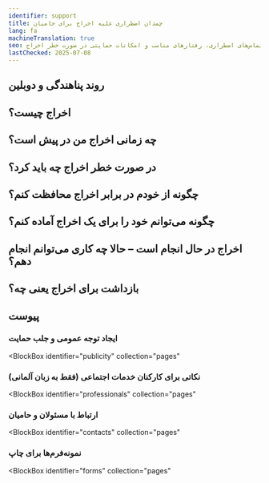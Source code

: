 ```yaml
---
identifier: support
title: چمدان اضطراری علیه اخراج برای حامیان
lang: fa
machineTranslation: true
seo: اطلاعات عملی برای حامیان در زاکسن – حقوق، تماس‌های اضطراری، رفتارهای مناسب و امکانات حمایتی در صورت خطر اخراج
lastChecked: 2025-07-08
---
```


<Block identifier="kit-intro" />

<SupportBox title="توضیحات تکمیلی برای حامیان">
  <Block identifier="kit-intro-support" />
</SupportBox>

<Block identifier="kit-advice" />

<SupportBox title="توضیحات تکمیلی برای حامیان">
  <Block identifier="kit-advice-support" />
</SupportBox>

## روند پناهندگی و دوبلین

<Block identifier="kit-procedure-dublin" />

<SupportBox title="توضیحات تکمیلی برای حامیان">
  <Block identifier="kit-procedure-support" />
</SupportBox>

## اخراج چیست؟

<Block identifier="kit-deportation-definition" />

## چه زمانی اخراج من در پیش است؟

<Block identifier="kit-deportation-risk" />

<SupportBox title="توضیحات تکمیلی برای حامیان">
  <Block identifier="kit-deportation-risk-support" />
</SupportBox>

## در صورت خطر اخراج چه باید کرد؟

<Block identifier="kit-stress" />

<SupportBox title="توضیحات تکمیلی برای حامیان">
  <Block identifier="kit-stress-support" />
</SupportBox>

<Block identifier="kit-residence" />

<SupportBox title="توضیحات تکمیلی برای حامیان">
  <Block identifier="kit-residence-support" />
</SupportBox>

## چگونه از خودم در برابر اخراج محافظت کنم؟

<Block identifier="kit-prevent-deportation" />

## چگونه می‌توانم خود را برای یک اخراج آماده کنم؟

<Block identifier="kit-prepare-deportation" />

<SupportBox title="توضیحات تکمیلی برای حامیان">
  <Block identifier="kit-prepare-deportation-support" />
</SupportBox>

## اخراج در حال انجام است – حالا چه کاری می‌توانم انجام دهم؟

<Block identifier="kit-police" />

<SupportBox title="توضیحات تکمیلی برای حامیان">
  <Block identifier="kit-police-support" />
</SupportBox>

<Block identifier="kit-ongoing-deportation" />

<SupportBox title="توضیحات تکمیلی برای حامیان">
  <Block identifier="kit-ongoing-deportation-support" />
</SupportBox>

## بازداشت برای اخراج یعنی چه؟

<Block identifier="kit-detention" />

## پیوست

<Block identifier="kit-outro" />

### ایجاد توجه عمومی و جلب حمایت

<BlockBox
  identifier="publicity"
  collection="pages"
>
  <Block
    identifier="publicity"
    collection="pages"
  />
</BlockBox>

###  نکاتی برای کارکنان خدمات اجتماعی (فقط به زبان آلمانی)

<BlockBox
  identifier="professionals"
  collection="pages"
>
  <Block
    identifier="professionals"
    collection="pages"
  />
</BlockBox>

### ارتباط با مسئولان و حامیان

<BlockBox
  identifier="contacts"
  collection="pages"
>
  <Block
    identifier="contacts"
    collection="pages"
  />
</BlockBox>

### نمونه‌فرم‌ها برای چاپ

<BlockBox
  identifier="forms"
  collection="pages"
>
  <Block
    identifier="forms"
    collection="pages"
  />
</BlockBox>
